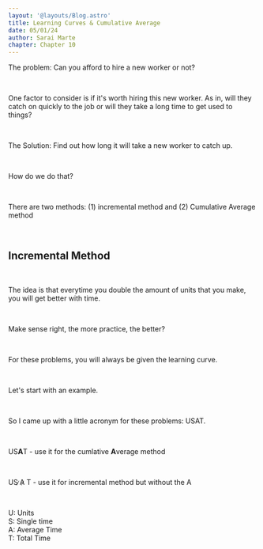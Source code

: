 ```yaml
---
layout: '@layouts/Blog.astro'
title: Learning Curves & Cumulative Average 
date: 05/01/24
author: Sarai Marte
chapter: Chapter 10
---
```



<span style=" font-family: var(--primaryFont);">

The problem: Can you afford to hire a new worker or not?

&nbsp;&nbsp;&nbsp;&nbsp;

One factor to consider is if it's worth hiring this new worker. As in, will they catch on quickly to the job or will they take a long time to get used to things?

&nbsp;&nbsp;&nbsp;&nbsp;

The Solution: Find out how long it will take a new worker to catch up. 

&nbsp;&nbsp;&nbsp;&nbsp;

How do we do that?

&nbsp;&nbsp;&nbsp;&nbsp;

There are two methods: (1) incremental method and (2) Cumulative Average method

&nbsp;&nbsp;&nbsp;&nbsp;

## Incremental Method

&nbsp;&nbsp;&nbsp;&nbsp;

The idea is that everytime you double the amount of units that you make, you will get better with time.

&nbsp;&nbsp;&nbsp;&nbsp;

Make sense right, the more practice, the better?

&nbsp;&nbsp;&nbsp;&nbsp;

For these problems, you will always be given the learning curve.

&nbsp;&nbsp;&nbsp;&nbsp;

Let's start with an example.

&nbsp;&nbsp;&nbsp;&nbsp;

So I came up with a little acronym for these problems: USAT.

&nbsp;&nbsp;&nbsp;&nbsp;

US**A**T - use it for the cumlative **A**verage method

&nbsp;&nbsp;&nbsp;&nbsp;

US ̷A̷ T - use it for incremental method but without the A

&nbsp;&nbsp;&nbsp;&nbsp;

U: Units  
S: Single time  
A: Average Time  
T: Total Time  

&nbsp;&nbsp;&nbsp;&nbsp;




</span>
